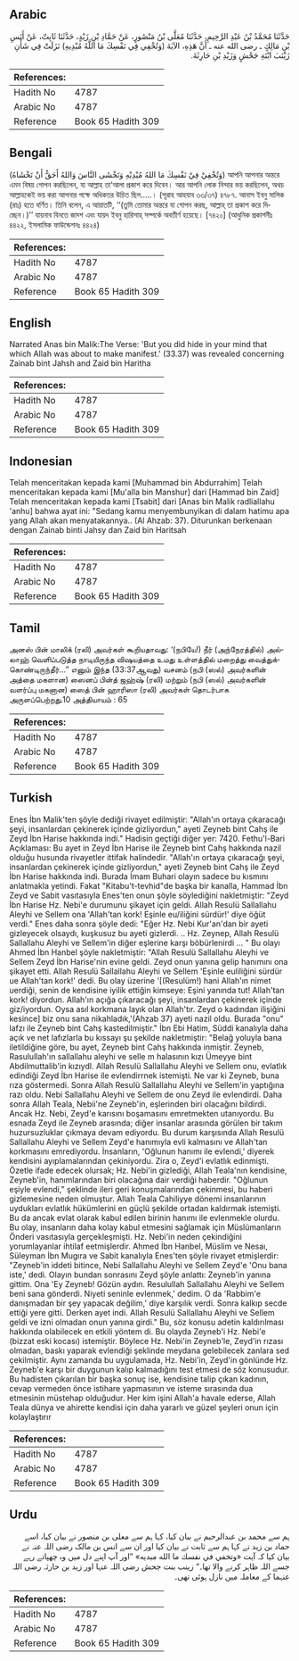 ## Arabic


<div dir="rtl" lang="ar" style={{fontSize:'larger',backgroundColor:'#f8f9fa',padding:20}}>
حَدَّثَنَا مُحَمَّدُ بْنُ عَبْدِ الرَّحِيمِ، حَدَّثَنَا مُعَلَّى بْنُ مَنْصُورٍ، عَنْ حَمَّادِ بْنِ زَيْدٍ، حَدَّثَنَا ثَابِتٌ، عَنْ أَنَسِ بْنِ مَالِكٍ ـ رضى الله عنه ـ أَنَّ هَذِهِ، الآيَةَ ‏(‏وَتُخْفِي فِي نَفْسِكَ مَا اللَّهُ مُبْدِيهِ‏)‏ نَزَلَتْ فِي شَأْنِ زَيْنَبَ ابْنَةِ جَحْشٍ وَزَيْدِ بْنِ حَارِثَةَ‏.‏
</div>
<div style={{backgroundColor:'#f8f9fa',padding:20, marginBottom: 10}}><table> <thead> <tr> <th>References:</th> <th></th> </tr> </thead> <tbody><tr><td>Hadith No</td><td>4787</td></tr><tr><td>Arabic No</td><td>4787</td></tr><tr><td>Reference</td><td>Book 65 Hadith 309</td></tr></tbody></table></div>

## Bengali


<div dir="ltr" lang="bn" style={{fontSize:'larger',backgroundColor:'#f8f9fa',padding:20}}>
(وَتُخْفِيْ فِيْ نَفْسِكَ مَا اللهُ مُبْدِيْهِ وَتَخْشَى النَّاسَ وَاللهُ أَحَقُّ أَنْ تَخْشَاهُ) আপনি আপনার অন্তরে এমন বিষয় গোপন করছিলেন, যা আল্লাহ তা‘আলা প্রকাশ করে দিবেন। আর আপনি লোক নিন্দার ভয় করছিলেন, অথচ আল্লাহকেই ভয় করা আপনার পক্ষে অধিকতর উচিত ছিল.....। (সূরাহ আহযাব ৩৩/৩৭) ৪৭৮৭. আনাস ইবনু মালিক (রাঃ) হতে বর্ণিত। তিনি বলেন, এ আয়াতটি, ‘‘(তুমি তোমার অন্তরে যা গোপন করছ, আল্লাহ্ তা প্রকাশ করে দিচ্ছেন।)’’ যায়নাব বিনতে জাহ্শ এবং যায়দ ইবনু হারিসাহ্ সম্পর্কে অবতীর্ণ হয়েছে। [৭৪২০] (আধুনিক প্রকাশনীঃ ৪৪২২, ইসলামিক ফাউন্ডেশনঃ ৪৪২৪)
</div>
<div style={{backgroundColor:'#f8f9fa',padding:20, marginBottom: 10}}><table> <thead> <tr> <th>References:</th> <th></th> </tr> </thead> <tbody><tr><td>Hadith No</td><td>4787</td></tr><tr><td>Arabic No</td><td>4787</td></tr><tr><td>Reference</td><td>Book 65 Hadith 309</td></tr></tbody></table></div>

## English


<div dir="ltr" lang="en" style={{fontSize:'larger',backgroundColor:'#f8f9fa',padding:20}}>
Narrated Anas bin Malik:The Verse: 'But you did hide in your mind that which Allah was about to make manifest.' (33.37) was revealed concerning Zainab bint Jahsh and Zaid bin Haritha
</div>
<div style={{backgroundColor:'#f8f9fa',padding:20, marginBottom: 10}}><table> <thead> <tr> <th>References:</th> <th></th> </tr> </thead> <tbody><tr><td>Hadith No</td><td>4787</td></tr><tr><td>Arabic No</td><td>4787</td></tr><tr><td>Reference</td><td>Book 65 Hadith 309</td></tr></tbody></table></div>

## Indonesian


<div dir="ltr" lang="id" style={{fontSize:'larger',backgroundColor:'#f8f9fa',padding:20}}>
Telah menceritakan kepada kami [Muhammad bin Abdurrahim] Telah menceritakan kepada kami [Mu'alla bin Manshur] dari [Hammad bin Zaid] Telah menceritakan kepada kami [Tsabit] dari [Anas bin Malik radliallahu 'anhu] bahwa ayat ini: "Sedang kamu menyembunyikan di dalam hatimu apa yang Allah akan menyatakannya.. (Al Ahzab: 37). Diturunkan berkenaan dengan Zainab binti Jahsy dan Zaid bin Haritsah
</div>
<div style={{backgroundColor:'#f8f9fa',padding:20, marginBottom: 10}}><table> <thead> <tr> <th>References:</th> <th></th> </tr> </thead> <tbody><tr><td>Hadith No</td><td>4787</td></tr><tr><td>Arabic No</td><td>4787</td></tr><tr><td>Reference</td><td>Book 65 Hadith 309</td></tr></tbody></table></div>

## Tamil


<div dir="ltr" lang="ta" style={{fontSize:'larger',backgroundColor:'#f8f9fa',padding:20}}>
அனஸ் பின் மாலிக் (ரலி) அவர்கள் கூறியதாவது: ‘(நபியே!) நீர் (அந்நேரத்தில்) அல்லாஹ் வெளிப்படுத்த நாடியிருந்த விஷயத்தை உமது உள்ளத்தில் மறைத்து வைத்துக்கொண்டிருந்தீர்...” எனும் இந்த (33:37ஆவது) வசனம் (நபி (ஸல்) அவர்களின் அத்தை மகளான) ஸைனப் பின்த் ஜஹ்ஷ் (ரலி) மற்றும் (நபி (ஸல்) அவர்களின் வளர்ப்பு மகனான) ஸைத் பின் ஹாரிஸா (ரலி) அவர்கள் தொடர்பாக அருளப்பெற்றது.10 அத்தியாயம் : 65
</div>
<div style={{backgroundColor:'#f8f9fa',padding:20, marginBottom: 10}}><table> <thead> <tr> <th>References:</th> <th></th> </tr> </thead> <tbody><tr><td>Hadith No</td><td>4787</td></tr><tr><td>Arabic No</td><td>4787</td></tr><tr><td>Reference</td><td>Book 65 Hadith 309</td></tr></tbody></table></div>

## Turkish


<div dir="ltr" lang="tr" style={{fontSize:'larger',backgroundColor:'#f8f9fa',padding:20}}>
Enes İbn Malik'ten şöyle dediği rivayet edilmiştir: "Allah'ın ortaya çıkaracağı şeyi, insanlardan çekinerek içinde gizliyordun," ayeti Zeyneb bint Cahş ile Zeyd İbn Harise hakkında indi." Hadisin geçtiği diğer yer: 7420. Fethu'l-Bari Açıklaması: Bu ayet in Zeyd İbn Harise ile Zeyneb bint Cahş hakkında nazil olduğu husunda rivayetler ittifak halindedir. "Allah'ın ortaya çıkaracağı şeyi, insanlardan çekinerek içinde gizliyordun," ayeti Zeyneb bint Cahş ile Zeyd İbn Harise hakkında indi. Burada İmam Buhari olayın sadece bu kısmını anlatmakla yetindi. Fakat "Kitabu't-tevhid"de başka bir kanalla, Hammad İbn Zeyd ve Sabit vasıtasıyla Enes'ten onun şöyle söylediğini nakletmiştir: "Zeyd İbn Harise Hz. Nebi'e durumunu şikayet için geldi. Allah Resulü Sallallahu Aleyhi ve Sellem ona 'Allah'tan kork! Eşinle eu/iliğini sürdür!' diye öğüt verdi." Enes daha sonra şöyle dedi: "Eğer Hz. Nebi Kur'an'dan bir ayeti gizleyecek olsaydı, kuşkusuz bu ayeti gizlerdi. .. Hz. Zeynep, Allah Resulü Sallallahu Aleyhi ve Sellem'in diğer eşlerine karşı böbürlenirdi ... " Bu olayı Ahmed İbn Hanbel şöyle nakletmiştir: "Allah Resulü Sallallahu Aleyhi ve Sellem Zeyd İbn Harise'nin evine geldi. Zeyd onun yanına gelip hanımını ona şikayet etti. Allah Resulü Sallallahu Aleyhi ve Sellem 'Eşinle euliliğini sürdür ue Allah'tan kork!' dedi. Bu olay üzerine '[(Resulüm!) hani Allah'ın nimet uerdiği, senin de kendisine iyilik ettiğin kimseye: Eşini yanında tut! Allah'tan kork! diyordun. Allah'ın açığa çıkaracağı şeyi, insanlardan çekinerek içinde giz/iyordun. Oysa asıl korkmana layık olan Allah'tır. Zeyd o kadından ilişiğini kesince] biz onu sana nikahladık,'(Ahzab 37) ayeti nazil oldu. Burada "onu" lafzı ile Zeyneb bint Cahş kastedilmiştir." İbn Ebi Hatim, Süddi kanalıyla daha açık ve net lafızlarla bu kıssayı şu şekilde nakletmiştir: "Belağ yoluyla bana iletildiğine göre, bu ayet, Zeyneb bint Cahş hakkında inmiştir. Zeyneb, Rasulullah'ın sallallahu aleyhi ve selle m halasının kızı Ümeyye bint Abdilmuttalib'in kızıydl. Allah Resulü Sallallahu Aleyhi ve Sellem onu, evlatlık edindiği Zeyd İbn Harise ile evlendirrnek istemişti. Ne var ki Zeyneb, buna rıza göstermedi. Sonra Allah Resulü Sallallahu Aleyhi ve Sellem'in yaptığına razı oldu. Nebi Sallallahu Aleyhi ve Sellem de onu Zeyd ile evlendirdi. Daha sonra Allah Teala, Nebii'ne Zeyneb'in, eşlerinden biri olacağını bildirdi. Ancak Hz. Nebi, Zeyd'e karısını boşamasını emretmekten utanıyordu. Bu esnada Zeyd ile Zeyneb arasında; diğer insanlar arasında görülen bir takım huzursuzluklar çıkmaya devam ediyordu. Bu durum karşısında Allah Resulü Sallallahu Aleyhi ve Sellem Zeyd'e hanımıyla evli kalmasını ve Allah'tan korkmasını emrediyordu. İnsanların, 'Oğlunun hanımı ile evlendi,' diyerek kendisini ayıplamalarından çekiniyordu. Zira o, Zeyd'i evlatlık edinmişti. Özetle ifade edecek olursak; Hz. Nebi'in gizlediği, Allah Teala'nın kendisine, Zeyneb'in, hanımlarından biri olacağına dair verdiği haberdir. "Oğlunun eşiyle evlendi," şeklinde ileri geri konuşmalarından çekinmesi, bu haberi gizlemesine neden olmuştur. Allah Teala Cahiliyye dönemi insanlarının uydukları evlatlık hükümlerini en güçlü şekilde ortadan kaldırmak istemişti. Bu da ancak evlat olarak kabul edilen birinin hanımı ile evlenmekle olurdu. Bu olay, insanların daha kolay kabul etmesini sağlamak için Müslümanların Önderi vasıtasıyla gerçekleşmişti. Hz. Nebi'in neden çekindiğini yorumlayanlar ihtilaf eetmişlerdir. Ahmed İbn Hanbel, Müslim ve Nesaı, Süleyman İbn Mugıra ve Sabit kanalıyla Enes'ten şöyle rivayet etmişlerdir: "Zeyneb'in iddeti bitince, Nebi Sallallahu Aleyhi ve Sellem Zeyd'e 'Onu bana iste,' dedi. Olayın bundan sonrasını Zeyd şöyle anlattı: Zeyneb'in yanına gittim. Ona 'Ey Zeyneb! Gözün aydın. Resulullah Sallallahu Aleyhi ve Sellem beni sana gönderdi. Niyeti seninle evlenmek,' dedim. O da 'Rabbim'e danışmadan bir şey yapacak değilim,' diye karşılık verdi. Sonra kalkıp secde ettiği yere gitti. Derken ayet indi. Allah Resulü Sallallahu Aleyhi ve Sellem geldi ve izni olmadan onun yanına girdi." Bu, söz konusu adetin kaldırılması hakkında olabilecek en etkili yöntem di. Bu olayda Zeyneb'i Hz. Nebi'e (bizzat eski kocası) istemiştir. Böylece Hz. Nebi'in Zeyneb'le, Zeyd'in rızası olmadan, baskı yaparak evlendiği şeklinde meydana gelebilecek zanlara sed çekilmiştir. Aynı zamanda bu uygulamada, Hz. Nebi'in, Zeyd'in gönlünde Hz. Zeyneb'e karşı bir duygunun kalıp kalmadığını test etmesi de söz konusudur. Bu hadisten çıkarılan bir başka sonuç ise, kendisine talip çıkan kadının, cevap vermeden önce istihare yapmasının ve isteme sırasında dua etmesinin müstehap olduğudur. Her kim işini Allah'a havale ederse, Allah Teala dünya ve ahirette kendisi için daha yararlı ve güzel şeyleri onun için kolaylaştırır
</div>
<div style={{backgroundColor:'#f8f9fa',padding:20, marginBottom: 10}}><table> <thead> <tr> <th>References:</th> <th></th> </tr> </thead> <tbody><tr><td>Hadith No</td><td>4787</td></tr><tr><td>Arabic No</td><td>4787</td></tr><tr><td>Reference</td><td>Book 65 Hadith 309</td></tr></tbody></table></div>

## Urdu


<div dir="rtl" lang="ur" style={{fontSize:'larger',backgroundColor:'#f8f9fa',padding:20}}>
ہم سے محمد بن عبدالرحیم نے بیان کیا، کہا ہم سے معلی بن منصور نے بیان کیا، اسے حماد بن زید نے کہا ہم سے ثابت نے بیان کیا اور ان سے انس بن مالک رضی اللہ عنہ نے بیان کیا کہ آیت «وتخفي في نفسك ما الله مبديه‏» ”اور آپ اپنے دل میں وہ چھپاتے رہے جسے اللہ ظاہر کرنے والا تھا۔“ زینب بنت جحش رضی اللہ عنہا اور زید بن حارثہ رضی اللہ عنہما کے معاملہ میں نازل ہوئی تھی۔
</div>
<div style={{backgroundColor:'#f8f9fa',padding:20, marginBottom: 10}}><table> <thead> <tr> <th>References:</th> <th></th> </tr> </thead> <tbody><tr><td>Hadith No</td><td>4787</td></tr><tr><td>Arabic No</td><td>4787</td></tr><tr><td>Reference</td><td>Book 65 Hadith 309</td></tr></tbody></table></div>